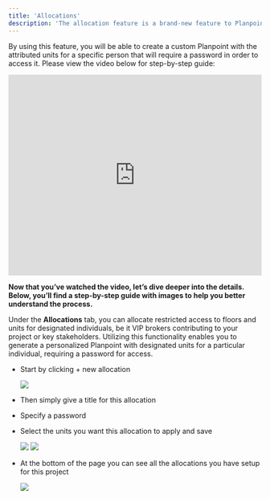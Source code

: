 ```yaml
---
title: 'Allocations'
description: 'The allocation feature is a brand-new feature to Planpoint. It allows you to assign limited access to floors and units for preferred people, whether it is VIP brokers working on your project or even stakeholders.'
---
```


By using this feature, you will be able to create a custom Planpoint with the attributed units for a specific person that will require a password in order to access it. Please view the video below for step-by-step guide:

<iframe src="https://fast.wistia.net/embed/iframe/369om8gkre?seo=false&amp;videoFoam=true" title="Allocations Video" allow="autoplay; fullscreen" frameborder="0" scrolling="no" class="wistia_embed" name="wistia_embed" width="100%" height="400px"></iframe>

**Now that you’ve watched the video, let’s dive deeper into the details. Below, you’ll find a step-by-step guide with images to help you better understand the process.**

Under the **Allocations** tab, you can allocate restricted access to floors and units for designated individuals, be it VIP brokers contributing to your project or key stakeholders. Utilizing this functionality enables you to generate a personalized Planpoint with designated units for a particular individual, requiring a password for access.

 * Start by clicking + new allocation

   <Frame>
     <img src="https://i.postimg.cc/1XkKWwGq/allocations-1.jpg" />
   </Frame>

 * Then simply give a title for this allocation

 * Specify a password

 * Select the units you want this allocation to apply and save

   <Frame>
     <img src="https://i.postimg.cc/gjWV8mmV/allocations-2.jpg" />
   </Frame>

   <Frame caption="Choose the units to which you intend to apply this allocation.">
     <img src="https://i.postimg.cc/J0Psy6Yp/m1-allocatios-3.jpg" />
   </Frame>

 * At the bottom of the page you can see all the allocations you have setup for this project

   <Frame>
     <img src="https://i.postimg.cc/9Qny1GcF/allocations-3.jpg" />
   </Frame>
 